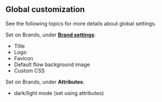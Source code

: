 ## Global customization

See the following topics for more details about global settings.

Set on Brands, under **[Brand settings](../../../sys-mgmt/brands.md#branding-settings)**:

- Title
- Logo
- Favicon
- Default flow background image
- Custom CSS

Set on Brands, under **Attributes**:

- dark/light mode (set using attributes)

